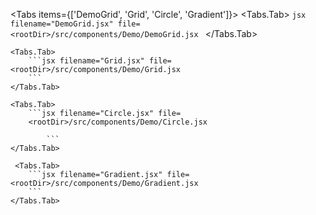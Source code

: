 

<DemoContainer>
    <DemoGrid/>
</DemoContainer>

<Tabs items={['DemoGrid', 'Grid', 'Circle', 'Gradient']}>
    <Tabs.Tab>
        ```jsx filename="DemoGrid.jsx" file=<rootDir>/src/components/Demo/DemoGrid.jsx
        ```
    </Tabs.Tab>

    <Tabs.Tab>
        ```jsx filename="Grid.jsx" file=<rootDir>/src/components/Demo/Grid.jsx
        ```
    </Tabs.Tab>

    <Tabs.Tab>
        ```jsx filename="Circle.jsx" file=
        <rootDir>/src/components/Demo/Circle.jsx

            ```
    </Tabs.Tab>

     <Tabs.Tab>
        ```jsx filename="Gradient.jsx" file=<rootDir>/src/components/Demo/Gradient.jsx
        ```
    </Tabs.Tab>
</Tabs>
